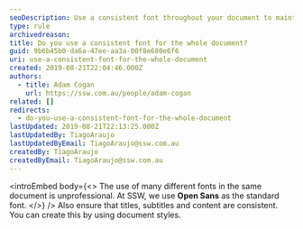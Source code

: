 ```yaml
---
seoDescription: Use a consistent font throughout your document to maintain professionalism and readability.
type: rule
archivedreason:
title: Do you use a consistent font for the whole document?
guid: 9b6b45b0-da6a-47ee-aa3a-00f8e680e6f6
uri: use-a-consistent-font-for-the-whole-document
created: 2019-08-21T22:04:46.000Z
authors:
  - title: Adam Cogan
    url: https://ssw.com.au/people/adam-cogan
related: []
redirects:
  - do-you-use-a-consistent-font-for-the-whole-document
lastUpdated: 2019-08-21T22:13:25.000Z
lastUpdatedBy: TiagoAraujo
lastUpdatedByEmail: TiagoAraujo@ssw.com.au
createdBy: TiagoAraujo
createdByEmail: TiagoAraujo@ssw.com.au
---
```


<introEmbed
  body={<>
The use of many different fonts in the same document is unprofessional. At SSW, we use **Open Sans** as the standard font.
  </>}
/>
Also ensure that titles, subtitles and content are consistent. You can create this by using document styles.
